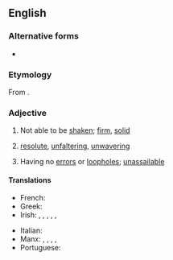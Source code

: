 ==English==

===Alternative forms===
* {{alter|en|unshakeable}}

===Etymology===
From {{af|en|un-|shake|-able}}.

===Adjective===
{{en-adj}}

# Not able to be [[shaken]]; [[firm]], [[solid]]
#: {{ant|en|shakable}}
# [[resolute]], [[unfaltering]], [[unwavering]]
# {{lb|en|figuratively}} Having no [[error]]s or [[loophole]]s; [[unassailable]]

====Translations====
{{trans-top|not able to be shaken}}
* French: {{t+|fr|inébranlable}}
* Greek: {{t+|el|ακατάλυτος}}
* Irish: {{t|ga|daingean}}, {{t|ga|diongbháilte}}, {{t|ga|docht}}, {{t|ga|dochorraithe}}, {{t|ga|dobhogtha}}, {{t|ga|dochumhscaithe}}
{{trans-mid}}
* Italian: {{t+|it|incrollabile}}
* Manx: {{t|gv|neuchorragh}}, {{t|gv|do-leaystey}}, {{t|gv|do-chraa}}, {{t|gv|do-voirey}} {{qualifier|of person}}, {{t|gv|do-heiy}} {{qualifier|of person}}
* Portuguese: {{t+|pt|inabalável}}
{{trans-bottom}}